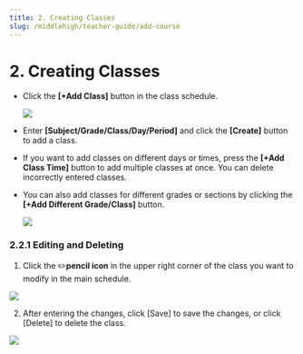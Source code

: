 ```yaml
---
title: 2. Creating Classes
slug: /middlehigh/teacher-guide/add-course
---
```



# 2. Creating Classes

- Click the **[+Add Class]** button in the class schedule.

  <Image src="/img/en/middlehigh/teacher/02-01.jpg" size="lg" />

- Enter **[Subject/Grade/Class/Day/Period]** and click the **[Create]** button to add a class.
- If you want to add classes on different days or times, press the **[+Add Class Time]** button to add multiple classes at once. You can delete incorrectly entered classes.
- You can also add classes for different grades or sections by clicking the **[+Add Different Grade/Class]** button.

  <Image src="/img/en/middlehigh/teacher/02-02.jpg" size="lg" />

### 2.2.1 Editing and Deleting

1. Click the ✏️**pencil icon** in the upper right corner of the class you want to modify in the main schedule.

<Image src="/img/en/middlehigh/teacher/02-03.jpg" size="lg" />

2. After entering the changes, click [Save] to save the changes, or click [Delete] to delete the class.

<Image src="/img/en/middlehigh/teacher/02-04.jpg" size="lg" />
